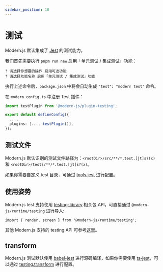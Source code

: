 ```yaml
---
sidebar_position: 10
---
```


# 测试

Modern.js 默认集成了 [Jest](https://jestjs.io/) 的测试能力。

我们首先需要执行 `pnpm run new` 启用「单元测试 / 集成测试」功能：

```
? 请选择你想要的操作 启用可选功能
? 请选择功能名称 启用「单元测试 / 集成测试」功能
```

执行上述命令后，`package.json` 中将会自动生成 `"test": "modern test"` 命令。

在 `modern.config.ts` 中注册 Test 插件：

```ts title="modern.config.ts"
import testPlugin from '@modern-js/plugin-testing';

export default defineConfig({
  ...,
  plugins: [..., testPlugin()],
});
```

## 测试文件

Modern.js 默认识别的测试文件路径为：`<rootDir>/src/**/*.test.[jt]s?(x)` 和 `<rootDir>/tests/**/*.test.[jt]s?(x)`。

如果你需要自定义 test 目录，可通过 [tools.jest](/configure/app/tools/jest) 进行配置。

## 使用姿势

Modern.js test 支持使用 [testing-library](https://testing-library.com/docs/) 相关包 API，可直接通过 `@modern-js/runtime/testing` 进行导入:

```
import { render, screen } from '@modern-js/runtime/testing';
```

其他 Modern.js 支持的 testing API 可参考[这里](/apis/app/runtime/testing/cleanup)。

## transform

Modern.js 测试默认使用 [babel-jest](https://www.npmjs.com/package/babel-jest) 进行源码编译，如果你需要使用 [ts-jest](https://github.com/kulshekhar/ts-jest)，可以通过 [testing.transform](/configure/app/testing/transformer) 进行配置。

